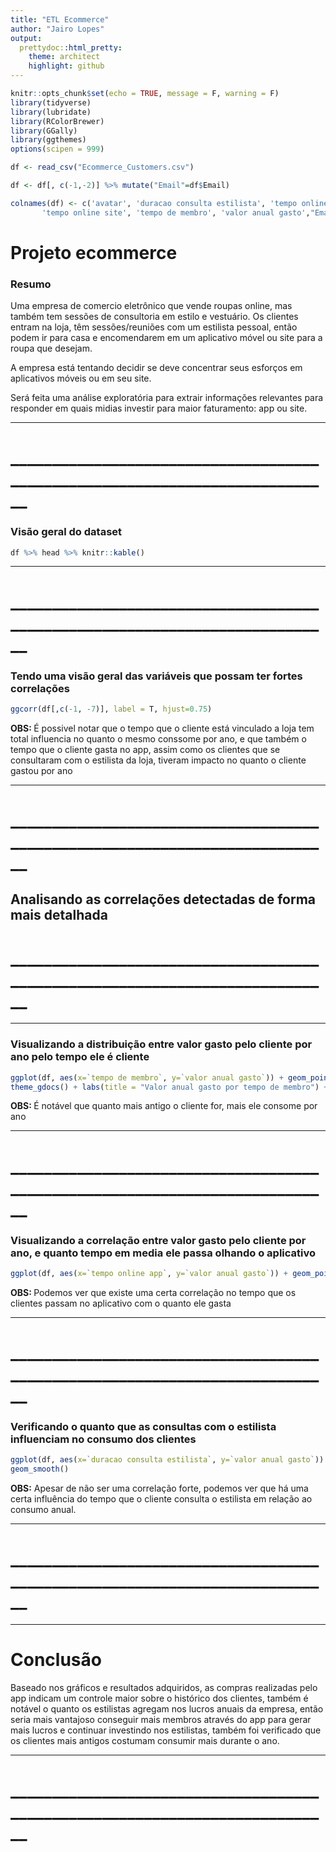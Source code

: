 ```yaml
---
title: "ETL Ecommerce"
author: "Jairo Lopes"
output:
  prettydoc::html_pretty:
    theme: architect
    highlight: github
---
```


```r
knitr::opts_chunk$set(echo = TRUE, message = F, warning = F)
library(tidyverse)
library(lubridate)
library(RColorBrewer)
library(GGally)
library(ggthemes)
options(scipen = 999)

df <- read_csv("Ecommerce_Customers.csv")

df <- df[, c(-1,-2)] %>% mutate("Email"=df$Email)

colnames(df) <- c('avatar', 'duracao consulta estilista', 'tempo online app',
       'tempo online site', 'tempo de membro', 'valor anual gasto',"Email")
```

# Projeto ecommerce
### Resumo
Uma empresa de comercio eletrônico que vende roupas online, mas também tem sessões de consultoria em estilo e vestuário. Os clientes entram na loja, têm sessões/reuniões com um estilista pessoal, então podem ir para casa e encomendarem em um aplicativo móvel ou site para a roupa que desejam.

A empresa está tentando decidir se deve concentrar seus esforços em aplicativos móveis ou em seu site.

Será feita uma análise exploratória para extrair informações relevantes para responder em quais midias investir para maior faturamento: app ou site.


___

# ____________________________________________________________________________

### Visão geral do dataset

```r
df %>% head %>% knitr::kable()
```

___

# ____________________________________________________________________________


### Tendo uma visão geral das variáveis que possam ter fortes correlações

```r
ggcorr(df[,c(-1, -7)], label = T, hjust=0.75)
```


**OBS: **É possivel notar que o tempo que o cliente está vinculado a loja tem total influencia no quanto o mesmo conssome por ano, e que também o tempo que o cliente gasta no app, assim como os clientes que se consultaram com o estilista da loja, tiveram impacto no quanto o cliente gastou por ano


___

# ____________________________________________________________________________

## Analisando as correlações detectadas de forma mais detalhada

# ____________________________________________________________________________
___


### Visualizando a distribuição entre valor gasto pelo cliente por ano pelo tempo ele é cliente

```r
ggplot(df, aes(x=`tempo de membro`, y=`valor anual gasto`)) + geom_point(color="firebrick3") +
theme_gdocs() + labs(title = "Valor anual gasto por tempo de membro") + geom_smooth(color="dodgerblue4")
```


**OBS: **É notável que quanto mais antigo o cliente for, mais ele consome por ano


___

# ____________________________________________________________________________

### Visualizando a correlação entre valor gasto pelo cliente por ano, e quanto tempo em media ele passa olhando o aplicativo

```r
ggplot(df, aes(x=`tempo online app`, y=`valor anual gasto`)) + geom_point(color="dodgerblue3") + geom_smooth(color="firebrick3") + theme_gdocs()
```


**OBS: ** Podemos ver que existe uma certa correlação no tempo que os clientes passam no aplicativo com o quanto ele gasta


___

# ____________________________________________________________________________

### Verificando o quanto que as consultas com o estilista influenciam no consumo dos clientes

```r
ggplot(df, aes(x=`duracao consulta estilista`, y=`valor anual gasto`)) + geom_point(color="magenta4") + theme_gdocs() +
geom_smooth()
```


**OBS:** Apesar de não ser uma correlação forte, podemos ver que há uma certa influência do tempo que o cliente consulta o estilista em relação ao consumo anual.

___

# ____________________________________________________________________________


___

# Conclusão
Baseado nos gráficos e resultados adquiridos, as compras realizadas pelo app indicam um controle maior sobre o histórico dos clientes, também é notável o quanto os estilistas agregam nos lucros anuais da empresa, então seria mais vantajoso conseguir mais membros através do app para gerar mais lucros e continuar investindo nos estilistas, também foi verificado que os clientes mais antigos costumam consumir mais durante o ano.

___


# ____________________________________________________________________________







